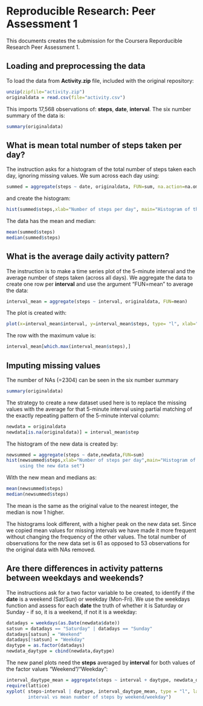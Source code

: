 # Reproducible Research: Peer Assessment 1

This documents creates the submission for the Coursera Reporducible Research Peer Assessment 1. 

## Loading and preprocessing the data
To load the data from **Activity.zip** file, included with the original repository:
```r
unzip(zipfile="activity.zip")
originaldata = read.csv(file="activity.csv")
```

This imports 17,568 observations of: **steps**, **date**, **interval**. The six number summary of the data is:
```r
summary(originaldata)
```


## What is mean total number of steps taken per day?

The instruction asks for a histogram of the total number of steps taken each day, ignoring missing values.
We sum across each day using:
```r
summed = aggregate(steps ~ date, originaldata, FUN=sum, na.action=na.omit)
```
and create the histogram:
```r
hist(summed$steps,xlab="Number of steps per day", main="Histogram of the total number of steps taken each day")
```
The data has the mean and median:
```r
mean(summed$steps)
median(summed$steps)
```


## What is the average daily activity pattern?

The instruction is to make a time series plot of the 5-minute interval and the average number of steps taken (across all days).
We aggregate the data to create one row per **interval** and use the argument "FUN=mean" to average the data:
```r
interval_mean = aggregate(steps ~ interval, originaldata, FUN=mean)
```

The plot is created with:
```r
plot(x=interval_mean$interval, y=interval_mean$steps, type= "l", xlab="Interval", ylab="Mean number of steps", main="Time series plot of interval vs mean number of steps")
```

The row with the maximum value is:
```r
interval_mean[which.max(interval_mean$steps),]
```

## Imputing missing values

The number of NAs (=2304) can be seen in the six number summary
```r
summary(originaldata)      
```

The strategy to create a new dataset used here is to replace the missing values with the average for that 5-minute interval using partial matching of the exactly repeating pattern of the 5-minute interval column:
```r
newdata = originaldata
newdata[is.na(originaldata)] = interval_mean$step
```

The histogram of the new data is created by:
```r
newsummed = aggregate(steps ~ date,newdata,FUN=sum)
hist(newsummed$steps,xlab="Number of steps per day",main="Histogram of the total number of steps taken each day
     using the new data set")
```

With the new mean and medians as:
```r
mean(newsummed$steps)
median(newsummed$steps)
```
The mean is the same as the original value to the nearest integer, the median is now 1 higher.

The histograms look different, with a higher peak on the new data set. Since we copied mean values for missing intervals we have made it more frequent without changing the frequency of the other values. The total number of observations for the new data set is 61 as opposed to 53 observations for the original data with NAs removed.

## Are there differences in activity patterns between weekdays and weekends?

The instructions ask for a two factor variable to be created, to identify if the **date** is a weekend (Sat/Sun) or weekday (Mon-Fri). We use the weekdays function and assess for each **date** the truth of whether it is Saturday or Sunday - if so, it is a weekend, if not it is a weekday:
```r
datadays = weekdays(as.Date(newdata$date))
satsun = datadays == "Saturday" | datadays == "Sunday"
datadays[satsun] = "Weekend"
datadays[!satsun] = "Weekday"
daytype = as.factor(datadays)
newdata_daytype = cbind(newdata,daytype)
```

The new panel plots need the **steps** averaged by **interval** for both values of the factor values "Weekend"/"Weekday":

```r
interval_daytype_mean = aggregate(steps ~ interval + daytype, newdata_daytype,FUN=mean)
require(lattice)
xyplot( steps~interval | daytype, interval_daytype_mean, type = "l", layout=c(1,2),xlab="Interval", ylab="Mean number of steps", main="Time series plot of 
        interval vs mean number of steps by weekend/weekday")
```
